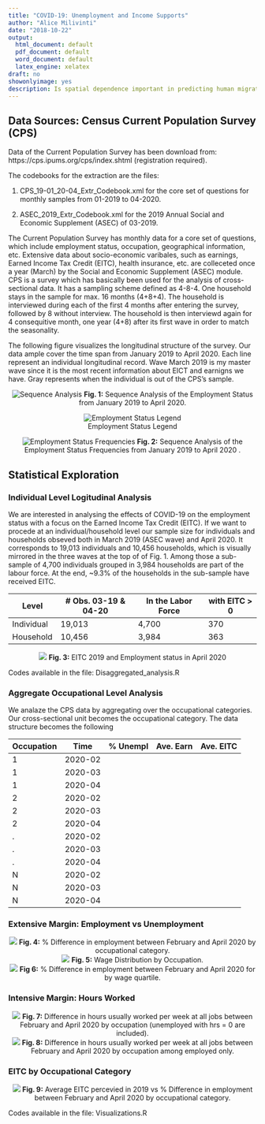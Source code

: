 ```yaml
---
title: "COVID-19: Unemployment and Income Supports"
author: "Alice Milivinti"
date: "2018-10-22"
output:
  html_document: default
  pdf_document: default
  word_document: default
  latex_engine: xelatex
draft: no
showonlyimage: yes
description: Is spatial dependence important in predicting human migration flows?
---
```



## Data Sources: Census Current Population Survey (CPS)

Data of the Current Population Survey has been download from: https://cps.ipums.org/cps/index.shtml (registration required).

The codebooks for the extraction are the files:

1. CPS_19-01_20-04_Extr_Codebook.xml for the core set of questions for monthly samples from 01-2019 to 04-2020.

2. ASEC_2019_Extr_Codebook.xml for the 2019 Annual Social and Economic Supplement (ASEC) of 03-2019.

The Current Population Survey has monthly data for a core set of questions, which include employment status, occupation, geographical information, etc. Extensive data about socio-economic varibales, such as earnings, Earned Income Tax Credit (EITC), health insurance, etc. are colleceted once a year (March) by the Social and Economic Supplement (ASEC) module.
CPS is a survey which has basically been used for the analysis of cross-sectional data. It has a sampling scheme defined as 4-8-4. One household stays in the sample for max. 16 months (4+8+4). The household is interviewed during each of the first 4 months after entering the survey, followed by 8 without interview. The household is then interviewd again for 4 consequitive month, one year (4+8) after its first wave in order to match the seasonality.

The following figure visualizes the longitudinal structure of the survey. Our data ample cover the time span from January 2019 to April 2020. Each line represent an individual longitudinal record. Wave March 2019 is my master wave since it is the most recent information about EICT and earnigns we have. Gray represents when the individual is out of the CPS's sample.

<center>
![Sequence Analysis](/media/alice/TOSHIBA EXT/CPS/Data/Sequence_Analysis.png){}
**Fig. 1:** Sequence Analysis of the Employment Status from January 2019 to April 2020.
</center>

<center>
![Employment Status Legend](/media/alice/TOSHIBA EXT/CPS/Data/Legend.png){}
</center>

<center>
![Employment Status Frequencies](/media/alice/TOSHIBA EXT/CPS/Data/Sequence_Analysis_Density.png){}
**Fig. 2:** Sequence Analysis of the Employment Status Frequencies from January 2019 to April 2020 .
</center>


## Statistical Exploration

### Individual Level Logitudinal Analysis

We are interested in analysing the effects of COVID-19 on the employment status with a focus on the Earned Income Tax Credit (EITC). If we want to procede at an individual/household level our sample size for individuals and households obseved both in March 2019 (ASEC wave) and April 2020. It corresponds to 19,013 individuals and 10,456 households, which is visually mirrored in the three waves at the top of of Fig. 1. Among those a sub-sample of 4,700 individuals grouped in 3,984 households are part of the labour force. At the end, ~9.3% of the households in the sub-sample have received EITC.

|   Level    | # Obs. 03-19 & 04-20 | In the Labor Force | with EITC > 0 |
|------------|----------------------|--------------------|---------------|
| Individual |        19,013        |        4,700       |       370     |         
| Household  |        10,456        |        3,984       |       363     |

<center>
![](/home/alice/Dropbox/PostDoc/UBI_EITC/EITC_Emp_Sub.png){}
**Fig. 3:** EITC 2019 and Employment status in April 2020
</center>

Codes available in the file: Disaggregated_analysis.R

### Aggregate Occupational Level Analysis

We analaze the CPS data by aggregating over the occupational categories. Our cross-sectional unit becomes the occupational category. The data structure becomes the following


| Occupation |   Time  | % Unempl | Ave. Earn | Ave. EITC | 
|------------|---------|--------- |-----------|-----------|
|      1     | 2020-02 |          |           |           |
|      1     | 2020-03 |          |           |           |
|      1     | 2020-04 |          |           |           |
|      2     | 2020-02 |          |           |           |
|      2     | 2020-03 |          |           |           |
|      2     | 2020-04 |          |           |           |
|      .     | 2020-02 |          |           |           |
|      .     | 2020-03 |          |           |           |
|      .     | 2020-04 |          |           |           |
|      N     | 2020-02 |          |           |           |
|      N     | 2020-03 |          |           |           |
|      N     | 2020-04 |          |           |           |


### Extensive Margin: Employment vs Unemployment
<center>
![](/home/alice/Dropbox/PostDoc/UBI_EITC/Empl_Occ.png){}
**Fig. 4:** % Difference in employment between February and April 2020 by occupational category.
</center>

<center>
![](/home/alice/Dropbox/PostDoc/UBI_EITC/W_Dist_Rout.png){}
**Fig. 5:** Wage Distribution by Occupation.
</center>

<center>
![](/home/alice/Dropbox/PostDoc/UBI_EITC/Empl_Rout.png){}
**Fig 6:** % Difference in employment between February and April 2020 for by wage quartile. 
</center>

### Intensive Margin: Hours Worked

<center>
![](/home/alice/Dropbox/PostDoc/UBI_EITC/Hrs_Occ.png){}
**Fig. 7:** Difference in hours usually worked per week at all jobs between February and April 2020 by occupation (unemployed with hrs = 0 are included).
</center>

<center>
![](/home/alice/Dropbox/PostDoc/UBI_EITC/Hrs_Occ_Emp.png){}
**Fig. 8:** Difference in hours usually worked per week at all jobs between February and April 2020 by occupation among employed only.
</center>

### EITC by Occupational Category

<center>
![](/home/alice/Dropbox/PostDoc/UBI_EITC/EITC_Occ.png){}
**Fig. 9:** Average EITC percevied in 2019 vs % Difference in employment between February and April 2020 by occupational category.
</center>

Codes available in the file: Visualizations.R

  


